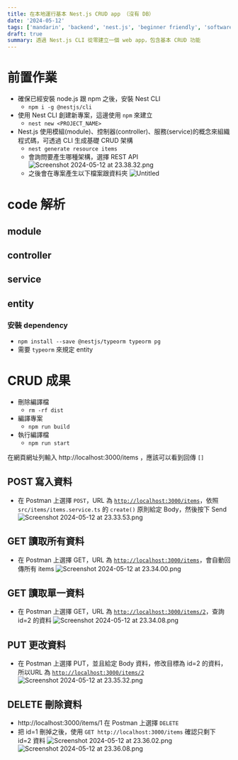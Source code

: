 ```yaml
---
title: 在本地運行基本 Nest.js CRUD app （沒有 DB）
date: '2024-05-12'
tags: ['mandarin', 'backend', 'nest.js', 'beginner friendly', 'software engineering']
draft: true
summary: 透過 Nest.js CLI 從零建立一個 web app，包含基本 CRUD 功能
---
```


# 前置作業

- 確保已經安裝 node.js 跟 npm 之後，安裝 Nest CLI
  - `npm i -g @nestjs/cli`
- 使用 Nest CLI 創建新專案，這邊使用 `npm` 來建立
  - `nest new <PROJECT_NAME>`
- Nest.js 使用模組(module)、控制器(controller)、服務(service)的概念來組織程式碼，可透過 CLI 生成基礎 CRUD 架構
  - `nest generate resource items`
  - 會詢問要產生哪種架構，選擇 REST API
    ![Screenshot 2024-05-12 at 23.38.32.png](https://prod-files-secure.s3.us-west-2.amazonaws.com/f9f2d30a-5666-40ca-a2c3-6a4c6eee4ad0/6a3e0c66-41dc-4dc5-8674-ca10ad4a42c8/Screenshot_2024-05-12_at_23.38.32.png)
  - 之後會在專案產生以下檔案跟資料夾
    ![Untitled](https://prod-files-secure.s3.us-west-2.amazonaws.com/f9f2d30a-5666-40ca-a2c3-6a4c6eee4ad0/e716744c-84fb-4f04-9f54-80e6e632c234/Untitled.png)

# code 解析

## module

## controller

## service

## entity

### 安裝 dependency

- `npm install --save @nestjs/typeorm typeorm pg`
- 需要 `typeorm` 來規定 entity

# CRUD 成果

- 刪除編譯檔
  - `rm -rf dist`
- 編譯專案
  - `npm run build`
- 執行編譯檔
  - `npm run start`

在網頁網址列輸入 http://localhost:3000/items ，應該可以看到回傳 `[]`

## POST 寫入資料

- 在 Postman 上選擇 `POST`，URL 為 [`http://localhost:3000/items`](http://localhost:3000/items/2)，依照 `src/items/items.service.ts` 的 `create()` 原則給定 Body，然後按下 Send
  ![Screenshot 2024-05-12 at 23.33.53.png](https://prod-files-secure.s3.us-west-2.amazonaws.com/f9f2d30a-5666-40ca-a2c3-6a4c6eee4ad0/38424c23-58e1-46f7-b6a2-dd0eb69bff09/Screenshot_2024-05-12_at_23.33.53.png)

## GET 讀取所有資料

- 在 Postman 上選擇 GET，URL 為 [`http://localhost:3000/items`](http://localhost:3000/items/2)，會自動回傳所有 items
  ![Screenshot 2024-05-12 at 23.34.00.png](https://prod-files-secure.s3.us-west-2.amazonaws.com/f9f2d30a-5666-40ca-a2c3-6a4c6eee4ad0/b81352fd-f715-4d3c-8674-6fa999e77f95/Screenshot_2024-05-12_at_23.34.00.png)

## GET 讀取單一資料

- 在 Postman 上選擇 GET，URL 為 [`http://localhost:3000/items/2`](http://localhost:3000/items/2)，查詢 id=2 的資料
  ![Screenshot 2024-05-12 at 23.34.08.png](https://prod-files-secure.s3.us-west-2.amazonaws.com/f9f2d30a-5666-40ca-a2c3-6a4c6eee4ad0/4ecc2616-5728-4f73-84fb-66953dfcff88/Screenshot_2024-05-12_at_23.34.08.png)

## PUT 更改資料

- 在 Postman 上選擇 PUT，並且給定 Body 資料，修改目標為 id=2 的資料，所以URL 為 [`http://localhost:3000/items/2`](http://localhost:3000/items/2)
  ![Screenshot 2024-05-12 at 23.35.32.png](https://prod-files-secure.s3.us-west-2.amazonaws.com/f9f2d30a-5666-40ca-a2c3-6a4c6eee4ad0/d22aaf3a-bc75-4ee1-b113-babb4f2fa1c8/Screenshot_2024-05-12_at_23.35.32.png)

## DELETE 刪除資料

- http://localhost:3000/items/1 在 Postman 上選擇 `DELETE`
- 把 id=1 刪掉之後，使用 `GET http://localhost:3000/items` 確認只剩下 id=2 資料
  ![Screenshot 2024-05-12 at 23.36.02.png](https://prod-files-secure.s3.us-west-2.amazonaws.com/f9f2d30a-5666-40ca-a2c3-6a4c6eee4ad0/4f6a3a1a-93f2-43ca-af0b-582ac77e63f1/Screenshot_2024-05-12_at_23.36.02.png)
  ![Screenshot 2024-05-12 at 23.36.08.png](https://prod-files-secure.s3.us-west-2.amazonaws.com/f9f2d30a-5666-40ca-a2c3-6a4c6eee4ad0/9991814d-3f96-4049-81dd-6f8ad5d0225a/Screenshot_2024-05-12_at_23.36.08.png)
